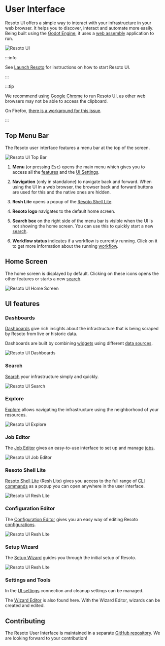 # User Interface

Resoto UI offers a simple way to interact with your infrastructure in your web browser. It helps you to discover, interact and automate more easily. Being built using the [Godot Engine](https://godotengine.org), it uses a [web assembly](https://github.com/WebAssembly/design) application to run.

![Resoto UI](./img/resoto-ui-interface.jpg)

:::info

See [Launch Resoto](/docs/getting-started/launch-resoto#resoto-ui) for instructions on how to start Resoto UI.

:::

:::tip

We recommend using [Google Chrome](https://google.com/chrome) to run Resoto UI, as other web browsers may not be able to access the clipboard.

On Firefox, [there is a workaround for this issue](https://github.com/godotengine/godot/issues/57382#issuecomment-1262280650).

:::

## Top Menu Bar

The Resoto user interface features a menu bar at the top of the screen.

![Resoto UI Top Bar](./img/resoto-ui-top-bar.png)

1. **Menu** (or pressing <kbd>Esc</kbd>) opens the main menu which gives you to access all the [features](#ui-features) and the [UI Settings](./settings-and-tools.mdx#user-interface-settings).

2. **Navigation** (only in standalone) to navigate back and forward. When using the UI in a web browser, the browser back and forward buttons are used for this and the native ones are hidden.

3. **Resh Lite** opens a popup of the [Resoto Shell Lite](./resh-lite.mdx).

4. **Resoto logo** navigates to the default home screen.

5. **Search box** on the right side of the menu bar is visible when the UI is not showing the home screen. You can use this to quickly start a new [search](./search.mdx).

6. **Workflow status** indicates if a workflow is currently running. Click on it to get more information about the running [workflow](../../concepts/automation/index.mdx).

## Home Screen

The home screen is displayed by default. Clicking on these icons opens the other features or starts a new [search](./search.mdx).

![Resoto UI Home Screen](./img/resoto-ui-home-screen.jpg)

## UI features

### Dashboards

[Dashboards](./dashboards/index.mdx) give rich insights about the infrastructure that is being scraped by Resoto from live or historic data.

Dashboards are built by combining [widgets](./dashboards/widgets/index.mdx) using different [data sources](./dashboards/data-sources/index.mdx).

![Resoto UI Dashboards](./img/resoto-ui-dashboards.jpg)

### Search

[Search](./search.mdx) your infrastructure simply and quickly.

![Resoto UI Search](./img/resoto-ui-search.png)

### Explore

[Explore](./explore.mdx) allows navigating the infrastructure using the neighborhood of your resources.

![Resoto UI Explore](./img/resoto-ui-explore.jpg)

### Job Editor

The [Job Editor](./job-editor.mdx) gives an easy-to-use interface to set up and manage [jobs](../../concepts/automation/index.mdx).

![Resoto UI Job Editor](./img/resoto-ui-job-editor.jpg)

### Resoto Shell Lite

[Resoto Shell Lite](./resh-lite.mdx) (Resh Lite) gives you access to the full range of [CLI commands](../../reference/cli/index.mdx) as a popup you can open anywhere in the user interface.

![Resoto UI Resh Lite](./img/resoto-ui-resh-lite.jpg)

### Configuration Editor

The [Configuration Editor](./configuration-editor.mdx) gives you an easy way of editing Resoto [configurations](../configuration/index.mdx).

![Resoto UI Resh Lite](./img/resoto-ui-config-editor.jpg)

### Setup Wizard

The [Setup Wizard](./setup-wizard.mdx) guides you through the initial setup of Resoto.

![Resoto UI Resh Lite](./img/resoto-ui-setup-wizard.jpg)

### Settings and Tools

In the [UI settings](./settings-and-tools.mdx#user-interface-settings) connection and cleanup settings can be managed.

The [Wizard Editor](./settings-and-tools.mdx#wizard-editor) is also found here. With the Wizard Editor, wizards can be created and edited.

## Contributing

The Resoto User Interface is maintained in a separate [GitHub repository](https://github.com/someengineering/resoto-ui). We are looking forward to your contribution!
